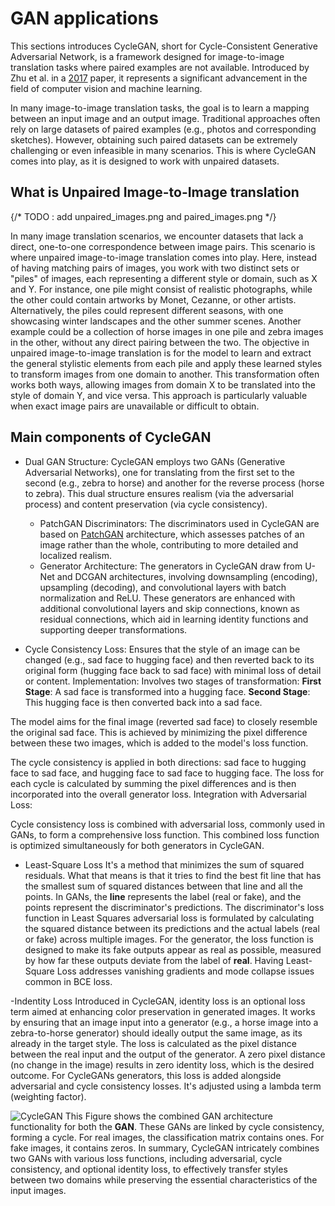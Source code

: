 # GAN applications

This sections introduces CycleGAN, short for Cycle-Consistent Generative Adversarial Network, is a framework designed for image-to-image translation tasks where paired examples are not available. 
Introduced by Zhu et al. in a [2017](https://arxiv.org/abs/1703.10593) paper, it represents a significant advancement in the field of computer vision and machine learning.

In many image-to-image translation tasks, the goal is to learn a mapping between an input image and an output image. 
Traditional approaches often rely on large datasets of paired examples (e.g., photos and corresponding sketches). 
However, obtaining such paired datasets can be extremely challenging or even infeasible in many scenarios. 
This is where CycleGAN comes into play, as it is designed to work with unpaired datasets.


## What is Unpaired Image-to-Image translation

{/* TODO : add unpaired_images.png and paired_images.png */}

In many image translation scenarios, we encounter datasets that lack a direct, one-to-one correspondence between image pairs. This scenario is where unpaired image-to-image translation comes into play. 
Here, instead of having matching pairs of images, you work with two distinct sets or "piles" of images, each representing a different style or domain, such as X and Y.
For instance, one pile might consist of realistic photographs, while the other could contain artworks by Monet, Cezanne, or other artists. Alternatively, the piles could represent different seasons, 
with one showcasing winter landscapes and the other summer scenes. Another example could be a collection of horse images in one pile and zebra images in the other, without any direct pairing between 
the two. The objective in unpaired image-to-image translation is for the model to learn and extract the general stylistic elements from each pile and apply these learned styles to transform images 
from one domain to another. This transformation often works both ways, allowing images from domain X to be translated into the style of domain Y, and vice versa. This approach is particularly valuable
when exact image pairs are unavailable or difficult to obtain.

## Main components of CycleGAN

- Dual GAN Structure: 
CycleGAN employs two GANs (Generative Adversarial Networks), one for translating from the first set to the second (e.g., zebra to horse) and another for the reverse process (horse to zebra). 
This dual structure ensures realism (via the adversarial process) and content preservation (via cycle consistency).
    - PatchGAN Discriminators: The discriminators used in CycleGAN are based on [PatchGAN](https://arxiv.org/pdf/1611.07004.pdf) architecture, which assesses patches of an image rather than the whole, contributing to more detailed and localized realism.
    - Generator Architecture: The generators in CycleGAN draw from U-Net and DCGAN architectures, involving downsampling (encoding), upsampling (decoding), and convolutional layers with batch normalization and ReLU. 
These generators are enhanced with additional convolutional layers and skip connections, known as residual connections, which aid in learning identity functions and supporting deeper transformations.


- Cycle Consistency Loss:
Ensures that the style of an image can be changed (e.g., sad face to hugging face) and then reverted back to its original form (hugging face back to sad face) with minimal loss of detail or content.
Implementation: Involves two stages of transformation:
**First Stage**: A sad face is transformed into a hugging face.
**Second Stage**: This hugging face is then converted back into a sad face.

The model aims for the final image (reverted sad face) to closely resemble the original sad face. This is achieved by minimizing the pixel difference between these two images, which is added to the model's loss function.

The cycle consistency is applied in both directions: sad face to hugging face to sad face, and hugging face to sad face to hugging face.
The loss for each cycle is calculated by summing the pixel differences and is then incorporated into the overall generator loss.
Integration with Adversarial Loss:

Cycle consistency loss is combined with adversarial loss, commonly used in GANs, to form a comprehensive loss function.
This combined loss function is optimized simultaneously for both generators in CycleGAN.

- Least-Square Loss
It's a method that minimizes the sum of squared residuals. What that means is that it tries to find the best fit line that has the smallest sum of squared distances between that line and all the points.
In GANs, the **line** represents the label (real or fake), and the points represent the discriminator's predictions. The discriminator's loss function in Least Squares adversarial loss is formulated by 
calculating the squared distance between its predictions and the actual labels (real or fake) across multiple images. For the generator, the loss function is designed to make its fake outputs appear 
as real as possible, measured by how far these outputs deviate from the label of **real**.
Having Least-Square Loss addresses vanishing gradients and mode collapse issues common in BCE loss.


-Indentity Loss 
Introduced in CycleGAN, identity loss is an optional loss term aimed at enhancing color preservation in generated images. 
It works by ensuring that an image input into a generator (e.g., a horse image into a zebra-to-horse generator) should ideally output the same image, as its already in the target style.
The loss is calculated as the pixel distance between the real input and the output of the generator. A zero pixel distance (no change in the image) results in zero identity loss, which is the desired outcome.
For CycleGANs generators, this loss is added alongside adversarial and cycle consistency losses. It's adjusted using a lambda term (weighting factor).

![CycleGAN](https://cdn-uploads.huggingface.co/production/uploads/633c3172ec4e4abf307b7dc6/rcUT5Sa1jRPlrUvrr_iyq.jpeg)
This Figure shows the combined GAN architecture functionality for both the **GAN**. These GANs are linked by cycle consistency, forming a cycle.
For real images, the classification matrix contains ones. For fake images, it contains zeros. In summary, CycleGAN intricately combines two GANs with various loss functions, including adversarial, cycle consistency, and optional identity loss, 
to effectively transfer styles between two domains while preserving the essential characteristics of the input images.